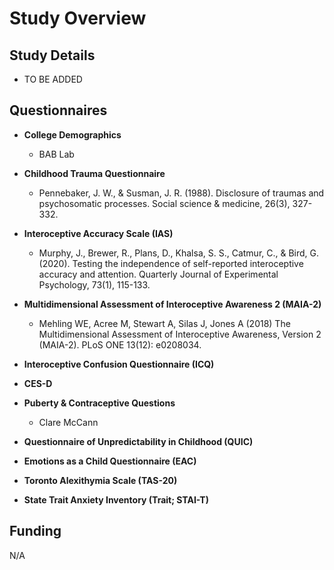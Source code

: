 # Study Overview


## Study Details
- TO BE ADDED

## Questionnaires

- **College Demographics**
  - BAB Lab
  
  
- **Childhood Trauma Questionnaire**
  - Pennebaker, J. W., & Susman, J. R. (1988). Disclosure of traumas and psychosomatic processes. Social science & medicine, 26(3), 327-332.


- **Interoceptive Accuracy Scale (IAS)**
  - Murphy, J., Brewer, R., Plans, D., Khalsa, S. S., Catmur, C., & Bird, G. (2020). Testing the independence of self-reported interoceptive accuracy and attention. Quarterly Journal of Experimental Psychology, 73(1), 115-133.


- **Multidimensional Assessment of Interoceptive Awareness 2 (MAIA-2)**
  - Mehling WE, Acree M, Stewart A, Silas J, Jones A (2018) The Multidimensional Assessment of Interoceptive Awareness, Version 2 (MAIA-2). PLoS ONE 13(12): e0208034.

  
- **Interoceptive Confusion Questionnaire (ICQ)**

- **CES-D**

- **Puberty & Contraceptive Questions**
  - Clare McCann

- **Questionnaire of Unpredictability in Childhood (QUIC)**

- **Emotions as a Child Questionnaire (EAC)**

- **Toronto Alexithymia Scale (TAS-20)**

- **State Trait Anxiety Inventory (Trait; STAI-T)**

## Funding
N/A
